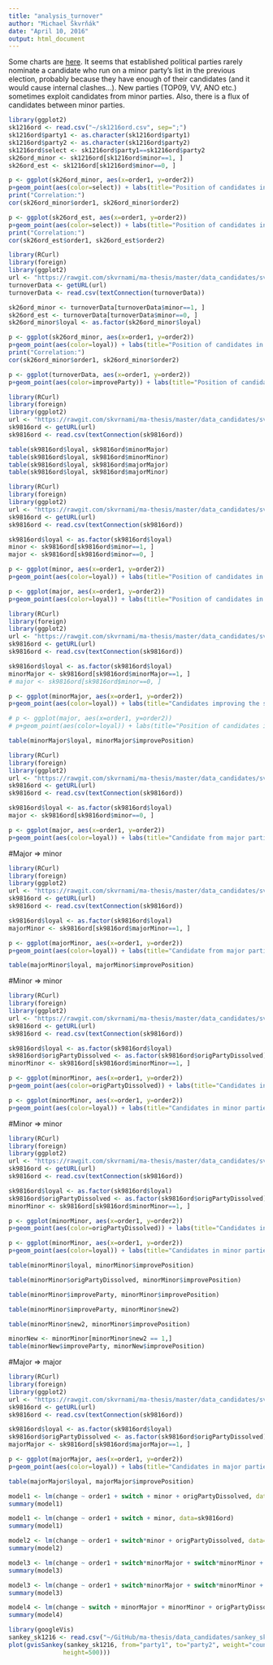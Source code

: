 ```yaml
---
title: "analysis_turnover"
author: "Michael Škvrňák"
date: "April 10, 2016"
output: html_document
---
```


Some charts are [here](http://skvrnami.github.io/). It seems that established political parties rarely nominate a candidate who run on a minor party's list in the previous election, probably because they have enough of their candidates (and it would cause internal clashes...).
New parties (TOP09, VV, ANO etc.) sometimes exploit candidates from minor parties. 
Also, there is a flux of candidates between minor parties. 

```r
library(ggplot2)
sk1216ord <- read.csv("~/sk1216ord.csv", sep=";")
sk1216ord$party1 <- as.character(sk1216ord$party1)
sk1216ord$party2 <- as.character(sk1216ord$party2)
sk1216ord$select <- sk1216ord$party1==sk1216ord$party2
sk26ord_minor <- sk1216ord[sk1216ord$minor==1, ]
sk26ord_est <- sk1216ord[sk1216ord$minor==0, ]

p <- ggplot(sk26ord_minor, aes(x=order1, y=order2))
p+geom_point(aes(color=select)) + labs(title="Position of candidates in Slovakia, 2012-16, minor parties only", x="candidate's position in 2012", y="candidate's position in 2016", color="Did the candidate change the party?") + theme(legend.position="top") + scale_color_manual(values=c("red", "black"), labels=c("Yes", "No"))
print("Correlation:")
cor(sk26ord_minor$order1, sk26ord_minor$order2)

p <- ggplot(sk26ord_est, aes(x=order1, y=order2))
p+geom_point(aes(color=select)) + labs(title="Position of candidates in Slovakia, 2012-16, established parties", x="candidate's position in 2012", y="candidate's position in 2016", color="Did the candidate change the party?") + theme(legend.position="top") + scale_color_manual(values=c("red", "black"), labels=c("Yes", "No"))
print("Correlation:")
cor(sk26ord_est$order1, sk26ord_est$order2)
```

```r
library(RCurl)
library(foreign)
library(ggplot2)
url <- "https://rawgit.com/skvrnami/ma-thesis/master/data_candidates/svk_turnover/sk1216ord.csv"
turnoverData <- getURL(url)
turnoverData <- read.csv(textConnection(turnoverData))

sk26ord_minor <- turnoverData[turnoverData$minor==1, ]
sk26ord_est <- turnoverData[turnoverData$minor==0, ]
sk26ord_minor$loyal <- as.factor(sk26ord_minor$loyal)

p <- ggplot(sk26ord_minor, aes(x=order1, y=order2))
p+geom_point(aes(color=loyal)) + labs(title="Position of candidates in Slovakia, 2012-16, minor parties only", x="candidate's position in 2012", y="candidate's position in 2016", color="Did the candidate change the party?") + theme(legend.position="top") + scale_color_manual(values=c("red", "black"), labels=c("Yes", "No"))
print("Correlation:")
cor(sk26ord_minor$order1, sk26ord_minor$order2)

p <- ggplot(turnoverData, aes(x=order1, y=order2))
p+geom_point(aes(color=improveParty)) + labs(title="Position of candidates in Slovakia, 2012-16", x="candidate's position in 2012", y="candidate's position in 2016", color="Did the candidate move to a better party?") + theme(legend.position="top")

```


```r
library(RCurl)
library(foreign)
library(ggplot2)
url <- "https://rawgit.com/skvrnami/ma-thesis/master/data_candidates/svk_turnover/sk9816ord.csv"
sk9816ord <- getURL(url)
sk9816ord <- read.csv(textConnection(sk9816ord))

table(sk9816ord$loyal, sk9816ord$minorMajor)
table(sk9816ord$loyal, sk9816ord$minorMinor)
table(sk9816ord$loyal, sk9816ord$majorMajor)
table(sk9816ord$loyal, sk9816ord$majorMinor)
```

```r
library(RCurl)
library(foreign)
library(ggplot2)
url <- "https://rawgit.com/skvrnami/ma-thesis/master/data_candidates/svk_turnover/sk9816ord.csv"
sk9816ord <- getURL(url)
sk9816ord <- read.csv(textConnection(sk9816ord))

sk9816ord$loyal <- as.factor(sk9816ord$loyal)
minor <- sk9816ord[sk9816ord$minor==1, ]
major <- sk9816ord[sk9816ord$minor==0, ]

p <- ggplot(minor, aes(x=order1, y=order2))
p+geom_point(aes(color=loyal)) + labs(title="Position of candidates in Slovakia, 2012-16, minor parties", x="candidate's position in 2012", y="candidate's position in 2016", color="Did the candidate change the party?") + theme(legend.position="top") + scale_color_manual(values=c("red", "black"), labels=c("Yes", "No"))

p <- ggplot(major, aes(x=order1, y=order2))
p+geom_point(aes(color=loyal)) + labs(title="Position of candidates in Slovakia, 2012-16, major parties", x="candidate's position in 2012", y="candidate's position in 2016", color="Did the candidate change the party?") + theme(legend.position="top") + scale_color_manual(values=c("red", "black"), labels=c("Yes", "No"))

```


```r
library(RCurl)
library(foreign)
library(ggplot2)
url <- "https://rawgit.com/skvrnami/ma-thesis/master/data_candidates/svk_turnover/sk9816ord.csv"
sk9816ord <- getURL(url)
sk9816ord <- read.csv(textConnection(sk9816ord))

sk9816ord$loyal <- as.factor(sk9816ord$loyal)
minorMajor <- sk9816ord[sk9816ord$minorMajor==1, ]
# major <- sk9816ord[sk9816ord$minor==0, ]

p <- ggplot(minorMajor, aes(x=order1, y=order2))
p+geom_point(aes(color=loyal)) + labs(title="Candidates improving the status of their party, Slovakia 1998-2016", x="candidate's position in t", y="candidate's position in t+1", color="Did the candidate switched between parties?") + theme(legend.position="top") + scale_color_manual(values=c("red", "black"), labels=c("Yes", "No")) + geom_abline(intercept = 0, slope=1)

# p <- ggplot(major, aes(x=order1, y=order2))
# p+geom_point(aes(color=loyal)) + labs(title="Position of candidates in Slovakia, 2012-16, major parties", x="candidate's position in 2012", y="candidate's position in 2016", color="Did the candidate change the party?") + theme(legend.position="top") + scale_color_manual(values=c("red", "black"), labels=c("Yes", "No"))

table(minorMajor$loyal, minorMajor$improvePosition)

```

```r
library(RCurl)
library(foreign)
library(ggplot2)
url <- "https://rawgit.com/skvrnami/ma-thesis/master/data_candidates/svk_turnover/sk9816ord.csv"
sk9816ord <- getURL(url)
sk9816ord <- read.csv(textConnection(sk9816ord))

sk9816ord$loyal <- as.factor(sk9816ord$loyal)
major <- sk9816ord[sk9816ord$minor==0, ]

p <- ggplot(major, aes(x=order1, y=order2))
p+geom_point(aes(color=loyal)) + labs(title="Candidate from major parties, Slovakia 1998-2016", x="candidate's position in t", y="candidate's position in t+1", color="Did the candidate switched between parties?") + theme(legend.position="top") + scale_color_manual(values=c("red", "black"), labels=c("Yes", "No")) + geom_abline(intercept = 0, slope=1)

```

#Major => minor
```r
library(RCurl)
library(foreign)
library(ggplot2)
url <- "https://rawgit.com/skvrnami/ma-thesis/master/data_candidates/svk_turnover/sk9816ord.csv"
sk9816ord <- getURL(url)
sk9816ord <- read.csv(textConnection(sk9816ord))

sk9816ord$loyal <- as.factor(sk9816ord$loyal)
majorMinor <- sk9816ord[sk9816ord$majorMinor==1, ]

p <- ggplot(majorMinor, aes(x=order1, y=order2))
p+geom_point(aes(color=loyal)) + labs(title="Candidate from major parties, Slovakia 1998-2016", x="candidate's position in t", y="candidate's position in t+1", color="Did the candidate switched between parties?") + theme(legend.position="top") + scale_color_manual(values=c("red", "black"), labels=c("Yes", "No")) + geom_abline(intercept = 0, slope=1)

table(majorMinor$loyal, majorMinor$improvePosition)

```

#Minor => minor
```r
library(RCurl)
library(foreign)
library(ggplot2)
url <- "https://rawgit.com/skvrnami/ma-thesis/master/data_candidates/svk_turnover/sk9816ord.csv"
sk9816ord <- getURL(url)
sk9816ord <- read.csv(textConnection(sk9816ord))

sk9816ord$loyal <- as.factor(sk9816ord$loyal)
sk9816ord$origPartyDissolved <- as.factor(sk9816ord$origPartyDissolved)
minorMinor <- sk9816ord[sk9816ord$minorMinor==1, ]

p <- ggplot(minorMinor, aes(x=order1, y=order2))
p+geom_point(aes(color=origPartyDissolved)) + labs(title="Candidates in minor parties", x="candidate's position in t", y="candidate's position in t+1", color="Did the candidate's former party stop running in an election?") + theme(legend.position="top") + scale_color_manual(values=c("red", "black"), labels=c("Yes", "No")) + geom_abline(intercept = 0, slope=1)

p <- ggplot(minorMinor, aes(x=order1, y=order2))
p+geom_point(aes(color=loyal)) + labs(title="Candidates in minor parties", x="candidate's position in t", y="candidate's position in t+1", color="Did the candidate switch between political parties?") + theme(legend.position="top") + scale_color_manual(values=c("red", "black"), labels=c("Yes", "No")) + geom_abline(intercept = 0, slope=1)
```

#Minor => minor
```r
library(RCurl)
library(foreign)
library(ggplot2)
url <- "https://rawgit.com/skvrnami/ma-thesis/master/data_candidates/svk_turnover/sk9816ord.csv"
sk9816ord <- getURL(url)
sk9816ord <- read.csv(textConnection(sk9816ord))

sk9816ord$loyal <- as.factor(sk9816ord$loyal)
sk9816ord$origPartyDissolved <- as.factor(sk9816ord$origPartyDissolved)
minorMinor <- sk9816ord[sk9816ord$minorMinor==1, ]

p <- ggplot(minorMinor, aes(x=order1, y=order2))
p+geom_point(aes(color=origPartyDissolved)) + labs(title="Candidates in minor parties", x="candidate's position in t", y="candidate's position in t+1", color="Did the candidate's former party stop running in an election?") + theme(legend.position="top") + geom_abline(intercept = 0, slope=1) + scale_color_manual(values=c("black", "red"), labels=c("No", "Yes"))

p <- ggplot(minorMinor, aes(x=order1, y=order2))
p+geom_point(aes(color=loyal)) + labs(title="Candidates in minor parties", x="candidate's position in t", y="candidate's position in t+1", color="Did the candidate switch between political parties?") + theme(legend.position="top") + scale_color_manual(values=c("red", "black"), labels=c("Yes", "No")) + geom_abline(intercept = 0, slope=1)

table(minorMinor$loyal, minorMinor$improvePosition)

table(minorMinor$origPartyDissolved, minorMinor$improvePosition)

table(minorMinor$improveParty, minorMinor$improvePosition)

table(minorMinor$improveParty, minorMinor$new2)

table(minorMinor$new2, minorMinor$improvePosition)

minorNew <- minorMinor[minorMinor$new2 == 1,]
table(minorNew$improveParty, minorNew$improvePosition)
```

#Major => major
```r
library(RCurl)
library(foreign)
library(ggplot2)
url <- "https://rawgit.com/skvrnami/ma-thesis/master/data_candidates/svk_turnover/sk9816ord.csv"
sk9816ord <- getURL(url)
sk9816ord <- read.csv(textConnection(sk9816ord))

sk9816ord$loyal <- as.factor(sk9816ord$loyal)
sk9816ord$origPartyDissolved <- as.factor(sk9816ord$origPartyDissolved)
majorMajor <- sk9816ord[sk9816ord$majorMajor==1, ]

p <- ggplot(majorMajor, aes(x=order1, y=order2))
p+geom_point(aes(color=loyal)) + labs(title="Candidates in major parties", x="candidate's position in t", y="candidate's position in t+1", color="Did the candidate switch between political parties?") + theme(legend.position="top") + scale_color_manual(values=c("red", "black"), labels=c("Yes", "No")) + geom_abline(intercept = 0, slope=1)

table(majorMajor$loyal, majorMajor$improvePosition)
```


```r
model1 <- lm(change ~ order1 + switch + minor + origPartyDissolved, data=sk9816ord)
summary(model1)
```

```r
model1 <- lm(change ~ order1 + switch + minor, data=sk9816ord)
summary(model1)
```

```r
model2 <- lm(change ~ order1 + switch*minor + origPartyDissolved, data=sk9816ord)
summary(model2)
```

```r
model3 <- lm(change ~ order1 + switch*minorMajor + switch*minorMinor + origPartyDissolved, data=sk9816ord)
summary(model3)
```

```r
model3 <- lm(change ~ order1 + switch*minorMajor + switch*minorMinor + switch*majorMajor, data=sk9816ord)
summary(model3)
```

```r
model4 <- lm(change ~ switch + minorMajor + minorMinor + origPartyDissolved, data=sk9816ord)
summary(model4)
```

```r
library(googleVis)
sankey_sk1216 <- read.csv("~/GitHub/ma-thesis/data_candidates/sankey_sk1216.csv", sep=";")
plot(gvisSankey(sankey_sk1216, from="party1", to="party2", weight="count", options=list(
               height=500)))
```

